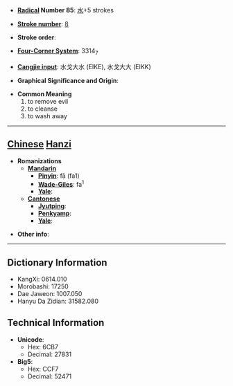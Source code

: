 * '''[[Wiktionary:Chinese radical index| Radical]] Number 85''': [[Wiktionary:Chinese radical index 水|水]]+5 strokes

* '''[[Wiktionary:Chinese total strokes index|Stroke number]]''': [[Wiktionary:Chinese total strokes index 8|8]]

* '''Stroke order''': 

* '''[[Wiktionary:Chinese four corner index|Four-Corner System]]''': 3314<sub>7</sub>

* '''[[Wiktionary:Chinese Cangjie index|Cangjie input]]''': 水戈大水 (EIKE), 水戈大大 (EIKK)

* '''Graphical Significance and Origin''': 

* '''Common Meaning'''
*#to remove evil
*# to cleanse
*# to wash away


----

== [[Chinese]] [[Hanzi]] ==

* '''Romanizations'''
** '''[[Mandarin]]'''
*** '''[[Pinyin]]''': fā (fa1)
*** '''[[Wade-Giles]]''': fa<sup>1</sup>
*** '''[[Yale]]''': 
** '''[[Cantonese]]'''
*** '''[[Jyutping]]''':
*** '''[[Penkyamp]]''': 
*** '''[[Yale]]''': 

* '''Other info''': 

----

== Dictionary Information ==

* KangXi: 0614.010
* Morobashi: 17250
* Dae Jaweon: 1007.050
* Hanyu Da Zidian: 31582.080

== Technical Information ==

* '''Unicode''':
** Hex: 6CB7
** Decimal: 27831
* '''Big5''':
** Hex: CCF7
** Decimal: 52471